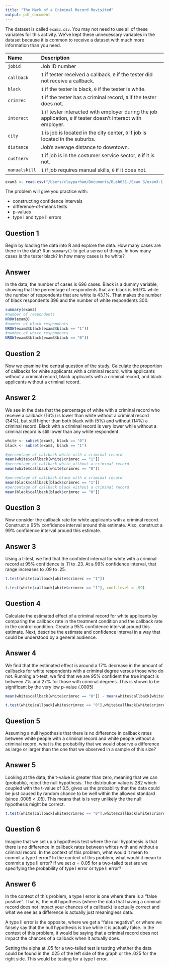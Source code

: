 ```yaml
---
title: "The Mark of a Criminal Record Revisited"
output: pdf_document
---
```




The dataset is called `exam3.csv`.  You may not need to use all of these variables for this activity.  We've kept these unnecessary variables in the dataset because it is common to receive a dataset with much more information than you need.

---------------------------------------------------------------------------------------------------------
Name                 Description
-------------------- ------------------------------------------------------------------------------------
`jobid`              Job ID number 

`callback`           `1` if tester received a callback, `0` if the tester did not receive a callback.

`black`              `1` if the tester is black, `0` if the tester is white.

`crimrec`            `1` if the tester has a criminal record, `0` if the tester does not.      

`interact`           `1` if tester interacted with employer during the job application, `0` if tester doesn't interact with employer.

`city`               `1` is job is located in the city center, `0` if job is located in the suburbs. 

`distance`           Job’s average distance to downtown.

`custserv`           `1` if job is in the costumer service sector, `0` if it is not.

`manualskill`        `1` if job requires manual skills, `0` if it does not.

----------------------------------------------------------------------------------------------------------
```r
exam3 <- read.csv("/Users/clayparham/Documents/Bush631-/Exam 3/exam3-1.csv")
```

The problem will give you practice with:

* constructing confidence intervals
* difference-of-means tests
* p-values
* type I and type II errors

## Question 1

Begin by loading the data into R and explore the data. How many cases are there in the data?  Run `summary()` to get a sense of things. In how many cases is the tester black? In how many cases is he white? 

## Answer
In the data, the number of cases is 696 cases. Black is a dummy variable, showing that the percentage of respondents that are black is 56.9% while the number of respondents that are white is 43.1%. That makes the number of black respondents 396 and the number of white respondents 300.

```r
summary(exam3)
#number of respondents
NROW(exam3)
#number of black respondents
NROW(exam3$black[exam3$black == "1"])
#number of white respondents
NROW(exam3$black[exam3$black == "0"])
```



## Question 2

Now we examine the central question of the study. Calculate the proportion of callbacks for white applicants with a criminal record, white applicants without a criminal record, black applicants with a criminal record, and black applicants without a criminal record.


## Answer 2

We see in the data that the percentage of white with a criminal record who receive a callback (16%) is lower than white without a criminal record (34%), but still higher than both black with (5%) and without (14%) a criminal record. Black with a criminal record is very lower while without a criminal record is still lower than any white respondent.

```r
white <- subset(exam3, black == "0")
black <- subset(exam3, black == "1")

#percentage of callback white with a criminal record
mean(white$callback[white$crimrec == "1"])
#percentage of callback white without a criminal record
mean(white$callback[white$crimrec == "0"])

#percentage of callback black with a criminal record
mean(black$callback[black$crimrec == "1"])
#percentage of callback black without a criminal record
mean(black$callback[black$crimrec == "0"])

```

## Question 3

Now consider the callback rate for white applicants with a criminal record.  Construct a 95% confidence interval around this estimate.  Also, construct a 99% confidence interval around this estimate.

## Answer 3
Using a t-test, we find that the confident interval for white with a criminal record at 95% confidence is .11 to .23. At a 99% confidence interval, that range increases to .09 to .25.

```r
t.test(white$callback[white$crimrec == "1"])

t.test(white$callback[white$crimrec == "1"], conf.level = .99)

```
## Question 4

Calculate the estimated effect of a criminal record for white applicants by comparing the callback rate in the treatment condition and the callback rate in the control condition.  Create a 95% confidence interval around this estimate.  Next, describe the estimate and confidence interval in a way that could be understood by a general audience.

## Answer 4
We find that the estimated effect is around a 17% decrease in the amount of callbacks for white respondents with a criminal degree versus those who do not. Running a t-test, we find that we are 95% confident the true impact is between 7% and 27% for those with criminal degrees. This is shown to be significant by the very low p-value (.0005)
```r
mean(white$callback[white$crimrec == "0"]) - mean(white$callback[white$crimrec == "1"])

t.test(white$callback[white$crimrec == "0"],white$callback[white$crimrec == "1"])

```

## Question 5

Assuming a null hypothesis that there is no difference in callback rates between white people with a criminal record and white people without a criminal record, what is the probability that we would observe a difference as large or larger than the one that we observed in a sample of this size?  


## Answer 5

Looking at the data, the t-value is greater than zero, meaning that we can (probably), reject the null hypothesis. The distribution value is 282 which coupled with the t-value of 3.5, gives us the probability that the data could be just caused by random chance to be well within the allowed standard (since .0005 < .05). This means that is is very unlikely the the null hypothesis might be correct.
```r
t.test(white$callback[white$crimrec == "0"],white$callback[white$crimrec == "1"])
```
## Question 6

Imagine that we set up a hypothesis test where the null hypothesis is that there is no difference in callback rates between whites with and without a criminal record.  In the context of this problem, what would it mean to commit a type I error?  In the context of this problem, what would it mean to commit a type II error?  If we set $\alpha = 0.05$ for a two-tailed test are we specifying the probability of type I error or type II error?

## Answer 6
In the context of this problem, a type I error is one where there is a "false positive". That is, the null hypothesis (where the data that having a criminal record does not impact your chances of a callback) is actually correct and what we see as a difference is actually just meaningless data. 

A type II error is the opposite, where we get a "false negative", or where we falsely say that the null hypothesis is true while it is actually false. In the context of this problem, it would be saying that a criminal record does not impact the chances of a callback when it actually does.

Setting the alpha at .05 for a two-tailed test is testing whether the data could be found in the .025 of the left side of the graph or the .025 for the right side. This would be testing for a type I error. 

